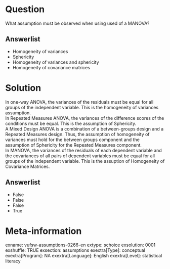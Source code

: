Question
========
What assumption must be observed when using used of a MANOVA?

Answerlist
----------
* Homogeneity of variances
* Sphericity
* Homogeneity of variances and sphericity
* Homogeneity of covariance matrices

Solution
========

In one-way ANOVA, the variances of the residuals must be equal for all groups of the independent variable. This is the homogeneity of variances assumption.  
In Repeated Measures ANOVA, the variances of the difference scores of the conditions must be equal. This is the assumption of Sphericity.  
A Mixed Design ANOVA is a combination of a between-groups design and a Repeated Measures design. Thus, the assumption of homogeneity of variances must hold for the between groups component and the assumption of Sphericity for the Repeated Measures component.  
In MANOVA, the variances of the residuals of each dependent variable and the covariances of all pairs of dependent variables must be equal for all groups of the independent variable. This is the assuption of Homogeneity of Covariance Matrices.

Answerlist
----------
* False
* False
* False
* True

Meta-information
================
exname: vufsw-assumptions-0266-en
extype: schoice
exsolution: 0001
exshuffle: TRUE
exsection: assumptions
exextra[Type]: conceptual
exextra[Program]: NA
exextra[Language]: English
exextra[Level]: statistical literacy

